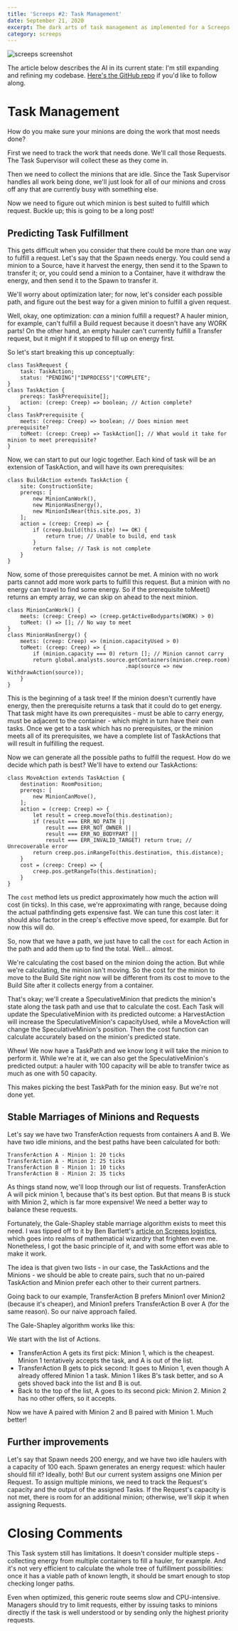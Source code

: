 ```yaml
---
title: 'Screeps #2: Task Management'
date: September 21, 2020
excerpt: The dark arts of task management as implemented for a Screeps AI
category: screeps
---
```


![screeps screenshot](/assets/images/screeps2.png)

The article below describes the AI in its current state: I'm still expanding and refining my codebase. [Here's the GitHub repo](https://github.com/glitchassassin/screeps) if you'd like to follow along.

# Task Management

How do you make sure your minions are doing the work that most needs done?

First we need to track the work that needs done. We'll call those Requests. The Task Supervisor will collect these as they come in.

Then we need to collect the minions that are idle. Since the Task Supervisor handles all work being done, we'll just look for all of our minions and cross off any that are currently busy with something else.

Now we need to figure out which minion is best suited to fulfill which request. Buckle up; this is going to be a long post!

## Predicting Task Fulfillment

This gets difficult when you consider that there could be more than one way to fulfill a request. Let's say that the Spawn needs energy. You could send a minion to a Source, have it harvest the energy, then send it to the Spawn to transfer it; or, you could send a minion to a Container, have it withdraw the energy, and then send it to the Spawn to transfer it.

We'll worry about optimization later; for now, let's consider each possible path, and figure out the best way for a given minion to fulfill a given request.

Well, okay, one optimization: _can_ a minion fulfill a request? A hauler minion, for example, can't fulfill a Build request because it doesn't have any WORK parts! On the other hand, an empty hauler can't currently fulfill a Transfer request, but it might if it stopped to fill up on energy first.

So let's start breaking this up conceptually:

```
class TaskRequest {
    task: TaskAction;
    status: "PENDING"|"INPROCESS"|"COMPLETE";
}
class TaskAction {
    prereqs: TaskPrerequisite[];
    action: (creep: Creep) => boolean; // Action complete?
}
class TaskPrerequisite {
    meets: (creep: Creep) => boolean; // Does minion meet prerequisite?
    toMeet: (creep: Creep) => TaskAction[]; // What would it take for minion to meet prerequisite?
}
```

Now, we can start to put our logic together. Each kind of task will be an extension of TaskAction, and will have its own prerequisites:

```
class BuildAction extends TaskAction {
    site: ConstructionSite;
    prereqs: [
        new MinionCanWork(),
        new MinionHasEnergy(),
        new MinionIsNear(this.site.pos, 3)
    ];
    action = (creep: Creep) => {
        if (creep.build(this.site) !== OK) {
            return true; // Unable to build, end task
        }
        return false; // Task is not complete
    }
}
```

Now, some of those prerequisites cannot be met. A minion with no work parts cannot add more work parts to fulfill this request. But a minion with no energy can travel to find some energy. So if the prerequisite toMeet() returns an empty array, we can skip on ahead to the next minion.

```
class MinionCanWork() {
    meets: (creep: Creep) => (creep.getActiveBodyparts(WORK) > 0)
    toMeet: () => []; // No way to meet
}
class MinionHasEnergy() {
    meets: (creep: Creep) => (minion.capacityUsed > 0)
    toMeet: (creep: Creep) => {
        if (minion.capacity === 0) return []; // Minion cannot carry
        return global.analysts.source.getContainers(minion.creep.room)
                                     .map(source => new WithdrawAction(source));
    }
}
```

This is the beginning of a task tree! If the minion doesn't currently have energy, then the prerequisite returns a task that it could do to get energy. That task might have its own prerequisites - must be able to carry energy, must be adjacent to the container - which might in turn have their own tasks. Once we get to a task which has no prerequisites, or the minion meets all of its prerequisites, we have a complete list of TaskActions that will result in fulfilling the request.

Now we can generate all the possible paths to fulfill the request. How do we decide which path is best? We'll have to extend our TaskActions:

```
class MoveAction extends TaskAction {
    destination: RoomPosition;
    prereqs: [
        new MinionCanMove(),
    ];
    action = (creep: Creep) => {
        let result = creep.moveTo(this.destination);
        if (result === ERR_NO_PATH ||
            result === ERR_NOT_OWNER ||
            result === ERR_NO_BODYPART ||
            result === ERR_INVALID_TARGET) return true; // Unrecoverable error
        return creep.pos.inRangeTo(this.destination, this.distance);
    }
    cost = (creep: Creep) => {
        creep.pos.getRangeTo(this.destination);
    }
}
```

The `cost` method lets us predict approximately how much the action will cost (in ticks). In this case, we're approximating with range, because doing the actual pathfinding gets expensive fast. We can tune this cost later: it should also factor in the creep's effective move speed, for example. But for now this will do.

So, now that we have a path, we just have to call the `cost` for each Action in the path and add them up to find the total. Well... almost.

We're calculating the cost based on the minion doing the action. But while we're calculating, the minion isn't moving. So the cost for the minion to move to the Build Site right now will be different from its cost to move to the Build Site after it collects energy from a container.

That's okay; we'll create a SpeculativeMinion that predicts the minion's state along the task path and use that to calculate the cost. Each Task will update the SpeculativeMinion with its predicted outcome: a HarvestAction will increase the SpeculativeMinion's capacityUsed, while a MoveAction will change the SpeculativeMinion's position. Then the cost function can calculate accurately based on the minion's predicted state.

Whew! We now have a TaskPath and we know long it will take the minion to perform it. While we're at it, we can also get the SpeculativeMinion's predicted output: a hauler with 100 capacity will be able to transfer twice as much as one with 50 capacity.

This makes picking the best TaskPath for the minion easy. But we're not done yet.

## Stable Marriages of Minions and Requests

Let's say we have two TransferAction requests from containers A and B. We have two idle minions, and the best paths have been calculated for both:

```
TransferAction A - Minion 1: 20 ticks
TransferAction A - Minion 2: 25 ticks
TransferAction B - Minion 1: 10 ticks
TransferAction B - Minion 2: 35 ticks
```

As things stand now, we'll loop through our list of requests. TransferAction A will pick minion 1, because that's its best option. But that means B is stuck with Minion 2, which is far more expensive! We need a better way to balance these requests.

Fortunately, the Gale-Shapley stable marriage algorithm exists to meet this need. I was tipped off to it by Ben Bartlett's [article on Screeps logistics](https://bencbartlett.wordpress.com/2018/03/28/screeps-4-hauling-is-np-hard/), which goes into realms of mathematical wizardry that frighten even me. Nonetheless, I got the basic principle of it, and with some effort was able to make it work.

The idea is that given two lists - in our case, the TaskActions and the Minions - we should be able to create pairs, such that no un-paired TaskAction and Minion prefer each other to their current partners.

Going back to our example, TransferAction B prefers Minion1 over Minion2 (because it's cheaper), and Minion1 prefers TransferAction B over A (for the same reason). So our naive approach failed.

The Gale-Shapley algorithm works like this:

We start with the list of Actions.

- TransferAction A gets its first pick: Minion 1, which is the cheapest. Minion 1 tentatively accepts the task, and A is out of the list.
- TransferAction B gets to pick second: It goes to Minion 1, even though A already offered Minion 1 a task. Minion 1 likes B's task better, and so A gets shoved back into the list and B is out.
- Back to the top of the list, A goes to its second pick: Minion 2. Minion 2 has no other offers, so it accepts.

Now we have A paired with Minion 2 and B paired with Minion 1. Much better!

## Further improvements

Let's say that Spawn needs 200 energy, and we have two idle haulers with a capacity of 100 each. Spawn generates an energy request: which hauler should fill it? Ideally, both! But our current system assigns one Minion per Request. To assign multiple minions, we need to track the Request's capacity and the output of the assigned Tasks. If the Request's capacity is not met, there is room for an additional minion; otherwise, we'll skip it when assigning Requests.

# Closing Comments

This Task system still has limitations. It doesn't consider multiple steps - collecting energy from multiple containers to fill a hauler, for example. And it's not very efficient to calculate the whole tree of fulfillment possibilities: once it has a viable path of known length, it should be smart enough to stop checking longer paths.

Even when optimized, this generic route seems slow and CPU-intensive. Managers should try to limit requests, either by issuing tasks to minions directly if the task is well understood or by sending only the highest priority requests.
